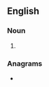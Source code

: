 {{also|tie ins}}
==English==

===Noun===
{{head|en|noun form}}

# {{plural of|en|tie-in}}

===Anagrams===
* {{anagrams|en|a=eiinst|seniti|tinies}}